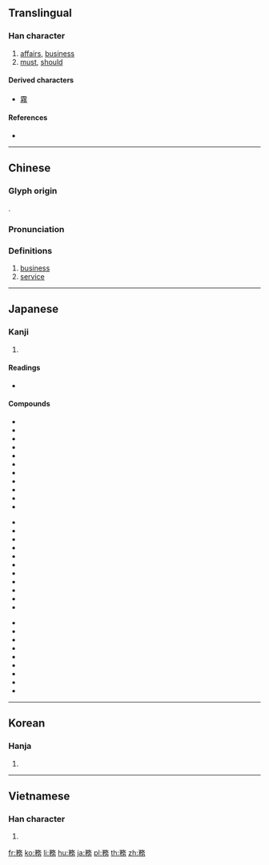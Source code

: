 {{also|务}}
==Translingual==

===Han character===
{{Han char|rn=19|rad=力|as=09|sn=11|four=18227|canj=NHHES,NHOKS|ids=⿰矛务}}

# [[affairs]], [[business]]
# [[must]], [[should]]

====Derived characters====
* [[霧]]

====References====
* {{Han ref|kx=0148.200|dkj=02394|dj=0334.040|hdz=42765.090|uh=52D9|ud=21209|bh=B0C8|bd=45256}}

----

==Chinese==
{{zh-forms|s=务}}

===Glyph origin===
{{Han etym}}
{{Han compound|敄|力|c1=p|c2=s|t2=strength|ls=psc}}.

===Pronunciation===
{{zh-pron
|m=wù
|c=mou6
|h=pfs=vu
|mn=bū
|mc=y
|oc=y
|ma=
|cat=n,v
}}

===Definitions===
{{zh-hanzi}}

# [[business]]
# [[service]]
#: {{zh-x|服務|service}}

----

==Japanese==

===Kanji===
{{ja-kanji|grade=5|rs=力09}}

# {{defn|lang=ja|sort=力09}}

====Readings====
* {{ja-readings|goon=[[む]] (mu)|kanon=[[ぶ]] (bu)|kun=[[つとめる]] (tsutomeru), [[つとめ]] (tsutome)}}

====Compounds====
{{top3}}
* {{ja-r|役務|えきむ}}
* {{ja-r|外務員|がいむいん}}
* {{ja-r|外務省|がいむしょう}}
* {{ja-r|義務|ぎむ}}
* {{ja-r|教務|きょうむ}}
* {{ja-r|業務|ぎょうむ}}
* {{ja-r|勤務|きんむ}}
* {{ja-r|公務|こうむ}}
* {{ja-r|公務員|こうむいん}}
* {{ja-r|校務員|こうむいん}}
* {{ja-r|債務|さいむ}}
{{mid3}}
* {{ja-r|財務|ざいむ}}
* {{ja-r|財務省|ざいむしょう}}
* {{ja-r|雑務|ざつむ}}
* {{ja-r|残務|ざんむ}}
* {{ja-r|事務|じむ}}
* {{ja-r|実務|じつむ}}
* {{ja-r|職務|しょくむ}}
* {{ja-r|庶務|しょむ}}
* {{ja-r|政務|せいむ}}
* {{ja-r|責務|せきむ}}
* {{ja-r|総務|そうむ}}
{{mid3}}
* {{ja-r|総務省|そうむしょう}}
* {{ja-r|担務|たんむ}}
* {{ja-r|内務省|ないむしょう}}
* {{ja-r|任務|にんむ}}
* {{ja-r|服務|ふくむ}}
* {{ja-r|法務|ほうむ}}
* {{ja-r|用務|ようむ}}
* {{ja-r|用務員|ようむいん}}
* {{ja-r|労務|ろうむ}}
{{bottom}}

----

==Korean==

===Hanja===
{{ko-hanja|hangeul=무|rv=mu|mr=mu}}

# {{defn|lang=ko|sort=力09}}

----

==Vietnamese==

===Han character===
{{vi-hantu|[[vụ]], [[kiết]]|rs=力09}}

# {{defn|lang=vi|sort=力09}}

[[fr:務]]
[[ko:務]]
[[li:務]]
[[hu:務]]
[[ja:務]]
[[pl:務]]
[[th:務]]
[[zh:務]]